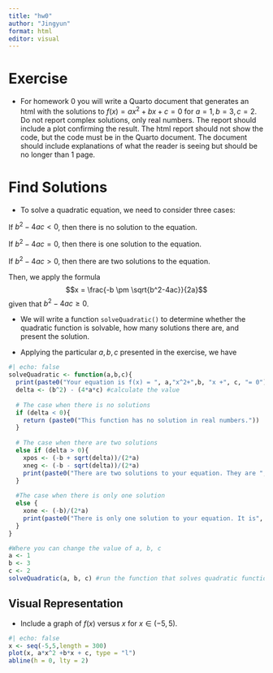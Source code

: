```yaml
---
title: "hw0"
author: "Jingyun"
format: html
editor: visual
---
```


# Exercise

-   For homework 0 you will write a Quarto document that generates an html with the solutions to $f(x) = ax^2+bx+c=0$ for $a = 1, b = 3, c = 2$. Do not report complex solutions, only real numbers. The report should include a plot confirming the result. The html report should not show the code, but the code must be in the Quarto document. The document should include explanations of what the reader is seeing but should be no longer than 1 page.

# Find Solutions

-   To solve a quadratic equation, we need to consider three cases: 

If $b^2-4ac < 0$, then there is no solution to the equation.

If $b^2-4ac = 0$, then there is one solution to the equation.

If $b^2-4ac > 0$, then there are two solutions to the equation.

Then, we apply the formula $$x = \frac{-b \pm \sqrt{b^2-4ac}}{2a}$$ given that $b^2-4ac \geq 0$.

-   We will write a function `solveQuadratic()` to determine whether the quadratic function is solvable, how many solutions there are, and present the solution. 

- Applying the particular $a,b,c$ presented in the exercise, we have

```r
#| echo: false
solveQuadratic <- function(a,b,c){
  print(paste0("Your equation is f(x) = ", a,"x^2+",b, "x +", c, "= 0")) # inform the equation
  delta <- (b^2) - (4*a*c) #calculate the value
  
  # The case when there is no solutions
  if (delta < 0){ 
    return (paste0("This function has no solution in real numbers."))
  }
  
  # The case when there are two solutions
  else if (delta > 0){
    xpos <- (-b + sqrt(delta))/(2*a)
    xneg <- (-b - sqrt(delta))/(2*a)
    print(paste0("There are two solutions to your equation. They are ", xpos, " and ", xneg, "."))
  }
  
  #The case when there is only one solution
  else {
    xone <- (-b)/(2*a)
    print(paste0("There is only one solution to your equation. It is", xone))
  }
}

#Where you can change the value of a, b, c
a <- 1
b <- 3
c <- 2
solveQuadratic(a, b, c) #run the function that solves quadratic function
```

## Visual Representation

- Include a graph of $f(x)$ versus $x$ for $x \in (-5,5)$.

```r
#| echo: false
x <- seq(-5,5,length = 300)
plot(x, a*x^2 +b*x + c, type = "l")
abline(h = 0, lty = 2)
```

